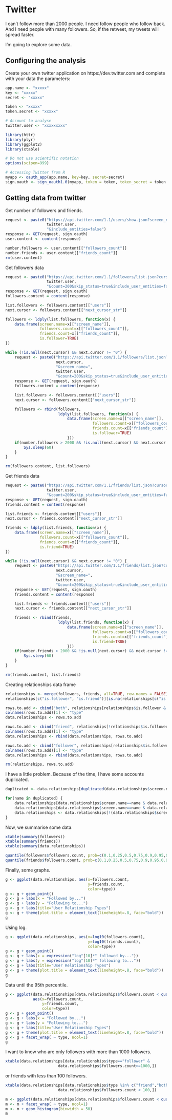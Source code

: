 Twitter
========================================================

I can't follow more than 2000 people. I need follow people who follow back. And I need people with many followers. So, if the retweet, my tweets will spread faster.

I'm going to explore some data.

## Configuring the analysis
Create your own twitter application on https://dev.twitter.com and complete with your data the parameters: 
```r
app.name <- "xxxxx"
key <- "xxxxx"
secret <- "xxxxx"

token <- "xxxxx"
token.secret <- "xxxxx"

# Account to analyse
twitter.user <- "xxxxxxxxx"
```

```r
library(httr)
library(plyr)
library(ggplot2) 
library(xtable)

# Do not use scientific notation
options(scipen=999)
```

```r
# Accessing Twitter from R
myapp <- oauth_app(app.name, key=key, secret=secret)
sign.oauth <- sign_oauth1.0(myapp, token = token, token_secret = token.secret)
```

## Getting data from twitter

Get number of followers and friends.
```r
request <- paste0("https://api.twitter.com/1.1/users/show.json?screen_name=", 
                  twitter.user,
                  "&include_entities=false")
response <- GET(request, sign.oauth)
user.content <- content(response)

number.followers <- user.content[["followers_count"]]
number.friends <- user.content[["friends_count"]]
rm(user.content)

```

Get followers data
```r
request <- paste0("https://api.twitter.com/1.1/followers/list.json?cursor=-1&screen_name=", 
                  twitter.user, 
                  "&count=200&skip_status=true&include_user_entities=false")
response <- GET(request, sign.oauth)
followers.content = content(response)

list.followers <- followers.content[["users"]]
next.cursor <- followers.content[["next_cursor_str"]]

followers <- ldply(list.followers, function(x) {
    data.frame(screen.name=x[["screen_name"]],
               followers.count=x[["followers_count"]],
               friends.count=x[["friends_count"]],
               is.follower=TRUE)
})

while (!is.null(next.cursor) && next.cursor != "0") {
    request <- paste0("https://api.twitter.com/1.1/followers/list.json?cursor=",
                      next.cursor,
                      "&screen_name=", 
                      twitter.user, 
                      "&count=200&skip_status=true&include_user_entities=false")
    response <- GET(request, sign.oauth)
    followers.content = content(response)

    list.followers <- followers.content[["users"]]
    next.cursor <- followers.content[["next_cursor_str"]]

    followers <- rbind(followers,
                       ldply(list.followers, function(x) {
                           data.frame(screen.name=x[["screen_name"]],
                                      followers.count=x[["followers_count"]],
                                      friends.count=x[["friends_count"]],
                                      is.follower=TRUE)
                           }))
    if(number.followers > 2000 && !is.null(next.cursor) && next.cursor != "0") {
        Sys.sleep(60)
    }
}

rm(followers.content, list.followers)
```

Get friends data
```r
request <- paste0("https://api.twitter.com/1.1/friends/list.json?cursor=-1&screen_name=", 
                  twitter.user, 
                  "&count=200&skip_status=true&include_user_entities=false")
response <- GET(request, sign.oauth)
friends.content = content(response)

list.friends <- friends.content[["users"]]
next.cursor <- friends.content[["next_cursor_str"]]

friends <- ldply(list.friends, function(x) {
    data.frame(screen.name=x[["screen_name"]],
               followers.count=x[["followers_count"]],
               friends.count=x[["friends_count"]],
               is.friend=TRUE)
})

while (!is.null(next.cursor) && next.cursor != "0") {
    request <- paste0("https://api.twitter.com/1.1/friends/list.json?cursor=",
                      next.cursor,
                      "&screen_name=", 
                      twitter.user, 
                      "&count=200&skip_status=true&include_user_entities=false")
    response <- GET(request, sign.oauth)
    friends.content = content(response)

    list.friends <- friends.content[["users"]]
    next.cursor <- friends.content[["next_cursor_str"]]

    friends <- rbind(friends,
                       ldply(list.friends, function(x) {
                           data.frame(screen.name=x[["screen_name"]],
                                      followers.count=x[["followers_count"]],
                                      friends.count=x[["friends_count"]],
                                      is.friend=TRUE)
                           }))
    if(number.friends > 2000 && !is.null(next.cursor) && next.cursor != "0") {
        Sys.sleep(60)
    }
}

rm(friends.content, list.friends)
```

Creating relationships data frame
```r
relationships <- merge(followers, friends, all=TRUE, row.names = FALSE)
relationships[c("is.follower", "is.friend")][is.na(relationships[c("is.follower", "is.friend")])] <- FALSE

rows.to.add <- cbind("both", relationships[relationships$is.follower & relationships$is.friend,])
colnames(rows.to.add)[1] <- "type" 
data.relationships <- rows.to.add

rows.to.add <- cbind("friend", relationships[!relationships$is.follower & relationships$is.friend,])
colnames(rows.to.add)[1] <- "type" 
data.relationships <- rbind(data.relationships, rows.to.add)

rows.to.add <- cbind("follower", relationships[relationships$is.follower & !relationships$is.friend,])
colnames(rows.to.add)[1] <- "type" 
data.relationships <- rbind(data.relationships, rows.to.add)

rm(relationships, rows.to.add)
```

I have a little problem. Because of the time, I have some accounts duplicated.
```r
duplicated <- data.relationships[duplicated(data.relationships$screen.name)==TRUE,"screen.name"]

for(name in duplicated) {
    data.relationships[data.relationships$screen.name==name & data.relationships$type=="friend","is.follower"] <- TRUE
    data.relationships[data.relationships$screen.name==name & data.relationships$type=="friend","type"] <- "both"
    data.relationships <- data.relationships[!(data.relationships$screen.name==name & data.relationships$type=="follower"),]
}

```

Now, we summarise some data.
```r
xtable(summary(followers))
xtable(summary(friends))
xtable(summary(data.relationships))
```

```r
quantile(followers$followers.count, prob=c(0.1,0.25,0.5,0.75,0.9,0.95,0.99))
quantile(friends$followers.count, prob=c(0.1,0.25,0.5,0.75,0.9,0.95,0.99))
```

Finally, some graphs.
```r
g <- ggplot(data.relationships, aes(x=followers.count, 
                                    y=friends.count,
                                    color=type))
g <- g + geom_point()
g <- g + labs(x = "Followed by...")
g <- g + labs(y = "Following to...")
g <- g + labs(title="User Relationship Types")
g <- g + theme(plot.title = element_text(lineheight=.8, face="bold"))
g
```

Using log.
```r
g <- ggplot(data.relationships, aes(x=log10(followers.count), 
                                    y=log10(friends.count),
                                    color=type))
g <- g + geom_point()
g <- g + labs(x = expression("log"[10]*" followed by...")) 
g <- g + labs(y = expression("log"[10]*" following to...")) 
g <- g + labs(title="User Relationship Types")
g <- g + theme(plot.title = element_text(lineheight=.8, face="bold"))
g
```

Data until the 95th percentile.
```r

g <- ggplot(data.relationships[data.relationships$followers.count < quantile(data.relationships$followers.count, prob=0.95) & data.relationships$friends.count < quantile(data.relationships$friends.count, prob=0.95),], 
            aes(x=followers.count, 
                y=friends.count,
                color=type))
g <- g + geom_point()
g <- g + labs(x = "Followed by...")
g <- g + labs(y = "Following to...")
g <- g + labs(title="User Relationship Types")
g <- g + theme(plot.title = element_text(lineheight=.8, face="bold"))
g <- g + facet_wrap( ~ type, ncol=1)
g
```

I want to know who are only followers with more than 1000 followers.
```r
xtable(data.relationships[data.relationships$type=="follower" &
                       data.relationships$followers.count>=1000,])
```

or friends with less than 100 followers.
```r
xtable(data.relationships[data.relationships$type %in% c("friend","both") &
                       data.relationships$followers.count < 100,])
```

```r
m <- ggplot(data.relationships[data.relationships$followers.count < quantile(data.relationships$followers.count, prob=0.95),], aes(x=followers.count, fill=type))
m <- m + facet_wrap( ~ type, ncol=1)
m <- m + geom_histogram(binwidth = 50)
m
```



